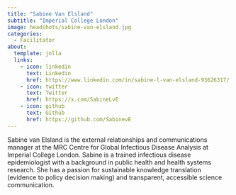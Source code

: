 ```yaml
---
title: "Sabine Van Elsland"
subtitle: "Imperial College London"
image: headshots/sabine-van-elsland.jpg
categories:
  - Facilitator
about:
  template: jolla
  links:
    - icon: linkedin
      text: Linkedin
      href: https://www.linkedin.com/in/sabine-l-van-elsland-93626317/
    - icon: twitter
      text: Twitter
      href: https://x.com/SabineLvE
    - icon: github
      text: Github
      href: https://github.com/SabinevE
---
```


Sabine van Elsland is the external relationships and communications manager at the MRC Centre for Global Infectious Disease Analysis at Imperial College London. Sabine is a trained infectious disease epidemiologist with a background in public health and health systems research. She has a passion for sustainable knowledge translation (evidence to policy decision making) and transparent, accessible science communication.
